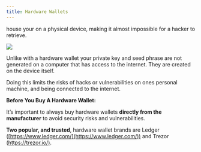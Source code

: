 ```yaml
---
title: Hardware Wallets
---
```



<Nutshell children="Hardware Wallets" glossaryEntry="content/glossary/hardware_wallet.mdx" />  house your <Nutshell children="private key" glossaryEntry="content/glossary/private_key.mdx" />  on a physical device, making it almost impossible for a hacker to retrieve.&#x20;

![](/assets/bit-ledgers-alt-stroage.jpg)

Unlike <Nutshell children="software wallets," glossaryEntry="content/glossary/software_wallet.mdx" />  with a hardware wallet your private key and seed phrase are not generated on a computer that has access to the internet. They are created on the device itself.&#x20;

Doing this limits the risks of hacks or vulnerabilities on ones personal machine, and being connected to the internet.&#x20;

**Before You Buy A Hardware Wallet:**

It’s important to always buy hardware wallets **directly from the manufacturer** to avoid security risks and vulnerabilities.&#x20;

**Two popular, and trusted**, hardware wallet brands are Ledger ([https://www.ledger.com/](https://www.ledger.com/)) and Trezor ([https://trezor.io/)](https://trezor.io/).
